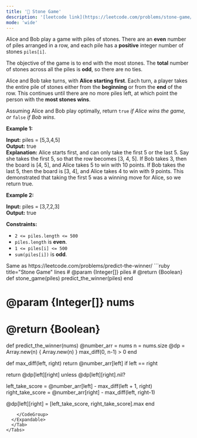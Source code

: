 ```yaml
---
title: '🧀 Stone Game'
description: '[leetcode link](https://leetcode.com/problems/stone-game/description/)'
mode: 'wide'
---
```

<Tabs>
  <Tab title="Question" icon="circle-question" iconType="regular">
    <Card>
      <p>Alice and Bob play a game with piles of stones. There are an <strong>even</strong> number of piles arranged in a row, and each pile has a <strong>positive</strong> integer number of stones <code>piles[i]</code>.</p>  <p>The objective of the game is to end with the most stones. The <strong>total</strong> number of stones across all the piles is <strong>odd</strong>, so there are no ties.</p>  <p>Alice and Bob take turns, with <strong>Alice starting first</strong>. Each turn, a player takes the entire pile of stones either from the <strong>beginning</strong> or from the <strong>end</strong> of the row. This continues until there are no more piles left, at which point the person with the <strong>most stones wins</strong>.</p>  <p>Assuming Alice and Bob play optimally, return <code>true</code><em> if Alice wins the game, or </em><code>false</code><em> if Bob wins</em>.</p>   <p><strong class="example">Example 1:</strong></p>   <strong>Input:</strong> piles = [5,3,4,5] <br/> <strong>Output:</strong> true <br/> <strong>Explanation:</strong>  Alice starts first, and can only take the first 5 or the last 5. Say she takes the first 5, so that the row becomes [3, 4, 5]. If Bob takes 3, then the board is [4, 5], and Alice takes 5 to win with 10 points. If Bob takes the last 5, then the board is [3, 4], and Alice takes 4 to win with 9 points. This demonstrated that taking the first 5 was a winning move for Alice, so we return true.   <p><strong class="example">Example 2:</strong></p>   <strong>Input:</strong> piles = [3,7,2,3] <br/> <strong>Output:</strong> true    <p><strong>Constraints:</strong></p>  <ul>  <li><code>2 &lt;= piles.length &lt;= 500</code></li>  <li><code>piles.length</code> is <strong>even</strong>.</li>  <li><code>1 &lt;= piles[i] &lt;= 500</code></li>  <li><code>sum(piles[i])</code> is <strong>odd</strong>.</li> </ul> 
    </Card>
  </Tab>
  <Tab title="Solution" icon="lightbulb" iconType="regular" >
    <Card>
      Same as https://leetcode.com/problems/predict-the-winner/ 
    </Card>
  <Expandable title="code">
    <CodeGroup dropdown>
```ruby title="Stone Game" lines
# @param {Integer[]} piles
# @return {Boolean}
def stone_game(piles)
  predict_the_winner(piles)
end

# @param {Integer[]} nums
# @return {Boolean}
def predict_the_winner(nums)
  @number_arr = nums
  n = nums.size
  @dp = Array.new(n) { Array.new(n) }
  max_diff(0, n-1) > 0
end

def max_diff(left, right)
  return @number_arr[left] if left == right

  return @dp[left][right] unless @dp[left][right].nil?

  left_take_score = @number_arr[left] - max_diff(left + 1, right)
  right_take_score = @number_arr[right] - max_diff(left, right-1)

  @dp[left][right] = [left_take_score, right_take_score].max
end
```
    </CodeGroup>
  </Expandable>
  </Tab>
</Tabs>